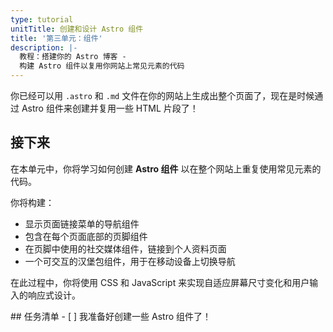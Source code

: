 ```yaml
---
type: tutorial
unitTitle: 创建和设计 Astro 组件
title: '第三单元：组件'
description: |-
  教程：搭建你的 Astro 博客 -
  构建 Astro 组件以复用你网站上常见元素的代码
---
```


你已经可以用 `.astro` 和 `.md` 文件在你的网站上生成出整个页面了，现在是时候通过 Astro 组件来创建并复用一些 HTML 片段了！

## 接下来

在本单元中，你将学习如何创建 **Astro 组件** 以在整个网站上重复使用常见元素的代码。

你将构建：
- 显示页面链接菜单的导航组件
- 包含在每个页面底部的页脚组件
- 在页脚中使用的社交媒体组件，链接到个人资料页面
- 一个可交互的汉堡包组件，用于在移动设备上切换导航


在此过程中，你将使用 CSS 和 JavaScript 来实现自适应屏幕尺寸变化和用户输入的响应式设计。



<Box icon="check-list">
## 任务清单

<Checklist>
- [ ] 我准备好创建一些 Astro 组件了！
</Checklist>
</Box>
